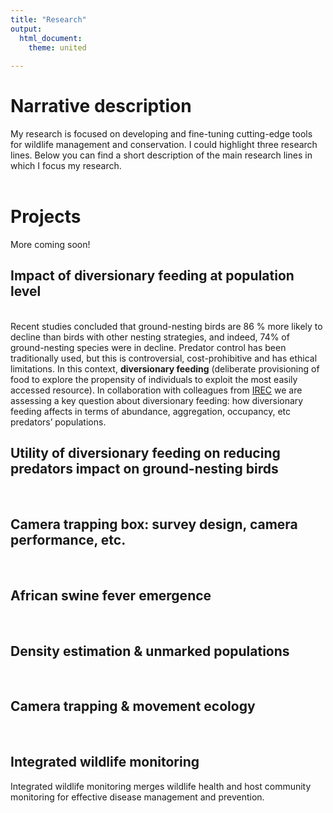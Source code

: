 ```yaml
---
title: "Research"
output: 
  html_document:
    theme: united
  
---
```


# **Narrative description**
My research is focused on developing and fine-tuning cutting-edge tools for wildlife management and conservation. I could highlight three research lines. Below you can find a short description of the main research lines in which I focus my research.
<br/>
<br/>

# **Projects**
More coming soon!

## **Impact of diversionary feeding at population level**
<br/>
Recent studies concluded that ground-nesting birds are 86 % more likely to decline than birds with other nesting strategies, and indeed, 74% of ground-nesting species were in decline. Predator control has been traditionally used, but this is controversial, cost-prohibitive and has ethical limitations. In this context, **diversionary feeding** (deliberate provisioning of food to explore the propensity of individuals to exploit the most easily accessed resource). In collaboration with colleagues from [IREC](https://www.irec.es/) we are assessing a key question about diversionary feeding: how diversionary feeding affects in terms of abundance, aggregation, occupancy, etc predators' populations. 

## **Utility of diversionary feeding on reducing predators impact on ground-nesting birds**
<br/>

## **Camera trapping box: survey design, camera performance, etc.**
<br/>

## **African swine fever emergence**
<br/>

## **Density estimation & unmarked populations**
<br/>

## **Camera trapping & movement ecology**
<br/>

## **Integrated wildlife monitoring**
Integrated wildlife monitoring merges wildlife health and host community monitoring for effective disease management and prevention. 
<br/>
